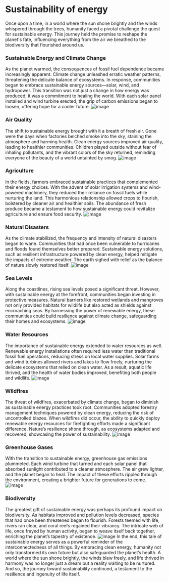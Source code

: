 # Sustainability of energy
Once upon a time, in a world where the sun shone brightly and the winds whispered through the trees, humanity faced a pivotal challenge the quest for sustainable energy. This journey held the promise to reshape the planet's fate, influencing everything from the air we breathed to the biodiversity that flourished around us.
### Sustainable Energy and Climate Change

As the planet warmed, the consequences of fossil fuel dependence became increasingly apparent. Climate change unleashed erratic weather patterns, threatening the delicate balance of ecosystems. In response, communities began to embrace sustainable energy sources—solar, wind, and hydropower. This transition was not just a change in how energy was produced; it was a commitment to healing the world. With each solar panel installed and wind turbine erected, the grip of carbon emissions began to loosen, offering hope for a cooler future.
![image](https://encrypted-tbn0.gstatic.com/images?q=tbn:ANd9GcQ79TDdqG8LrfD7Uqk9JiwoK_6CQW5MRpi6BYXWLGesLIy8CCpE4aP8WLVC&s=10)
### Air Quality

The shift to sustainable energy brought with it a breath of fresh air. Gone were the days when factories belched smoke into the sky, staining the atmosphere and harming health. Clean energy sources improved air quality, leading to healthier communities. Children played outside without fear of inhaling pollutants, and the vibrant colors of the sky returned, reminding everyone of the beauty of a world untainted by smog.
![image](https://encrypted-tbn0.gstatic.com/images?q=tbn:ANd9GcTmhiYK4mSW35kXXDIUFJuriD7COIhEwvphhd2PUeD-U1MWqojGXCRd5xPt&s=10)
### Agriculture

In the fields, farmers embraced sustainable practices that complemented their energy choices. With the advent of solar irrigation systems and wind-powered machinery, they reduced their reliance on fossil fuels while nurturing the land. This harmonious relationship allowed crops to flourish, bolstered by cleaner air and healthier soils. The abundance of fresh produce became a testament to how sustainable energy could revitalize agriculture and ensure food security.
![image](https://encrypted-tbn0.gstatic.com/images?q=tbn:ANd9GcSGuSPtnwUjlDeZVgn1rI0KUPJMfdy6X8S-Q1Y58LhMNUl1qZch9QIv-v7T&s=10)
### Natural Disasters

As the climate stabilized, the frequency and intensity of natural disasters began to wane. Communities that had once been vulnerable to hurricanes and floods found themselves better prepared. Sustainable energy solutions, such as resilient infrastructure powered by clean energy, helped mitigate the impacts of extreme weather. The earth sighed with relief as the balance of nature slowly restored itself.
![image](https://encrypted-tbn0.gstatic.com/images?q=tbn:ANd9GcRTGFJsa_gHXnVI-KFD8Ze_oJLaOEbDHa_IBbvCGgD-qwruPWjU3ykYCtxj&s=10)
### Sea Levels

Along the coastlines, rising sea levels posed a significant threat. However, with sustainable energy at the forefront, communities began investing in protective measures. Natural barriers like restored wetlands and mangroves not only provided habitats for wildlife but also acted as shields against encroaching seas. By harnessing the power of renewable energy, these communities could build resilience against climate change, safeguarding their homes and ecosystems.
![image](https://encrypted-tbn0.gstatic.com/images?q=tbn:ANd9GcRk0-KrdTRBcxBtNQOxfkLqh7CbwxKTMP9HMeuuZye0q8e2W9pF2C56A6Za&s=10)
### Water Resources

The importance of sustainable energy extended to water resources as well. Renewable energy installations often required less water than traditional fossil fuel operations, reducing stress on local water supplies. Solar farms and wind turbines allowed rivers and lakes to flow freely, nurturing the delicate ecosystems that relied on clean water. As a result, aquatic life thrived, and the health of water bodies improved, benefiting both people and wildlife.
![image](https://encrypted-tbn0.gstatic.com/images?q=tbn:ANd9GcQVzSCojwuL9m0pLCgmElQb3UEhwYnO2tkkS4Q0jqnP92_2rkNk5lDdi9k&s=10)
### Wildfires

The threat of wildfires, exacerbated by climate change, began to diminish as sustainable energy practices took root. Communities adopted forestry management techniques powered by clean energy, reducing the risk of uncontrolled blazes. When wildfires did occur, the ability to quickly deploy renewable energy resources for firefighting efforts made a significant difference. Nature’s resilience shone through, as ecosystems adapted and recovered, showcasing the power of sustainability.
![image](https://encrypted-tbn0.gstatic.com/images?q=tbn:ANd9GcSge-O0IHM4wfNmHLSKFxo5RhoIz0Wm5ok63g&s)
### Greenhouse Gases

With the transition to sustainable energy, greenhouse gas emissions plummeted. Each wind turbine that turned and each solar panel that absorbed sunlight contributed to a cleaner atmosphere. The air grew lighter, and the planet began to heal. The impact of these efforts rippled through the environment, creating a brighter future for generations to come.
![image](https://encrypted-tbn0.gstatic.com/images?q=tbn:ANd9GcSCMpon-PHcIVgDLnbvtTmtgXjYGLIjQyVh8SlSmXaXsUjwuw-pFmbHxeM0&s=10)
### Biodiversity

The greatest gift of sustainable energy was perhaps its profound impact on biodiversity. As habitats improved and pollution levels decreased, species that had once been threatened began to flourish. Forests teemed with life, rivers ran clear, and coral reefs regained their vibrancy. The intricate web of life, once frayed by human activity, began to weave itself back together, enriching the planet’s tapestry of existence.
![image](https://encrypted-tbn0.gstatic.com/images?q=tbn:ANd9GcQt9bV1fe4eXqWh2iOrXu_KrVeGKi_6-HDoUilqhzec_tOt_584rnFCHIew&s=10)
In the end, this tale of sustainable energy serves as a powerful reminder of the interconnectedness of all things. By embracing clean energy, humanity not only transformed its own future but also safeguarded the planet’s health. A world where the sun shone brightly, the winds blew freely, and life thrived in harmony was no longer just a dream but a reality waiting to be nurtured. And so, the journey toward sustainability continued, a testament to the resilience and ingenuity of life itself.